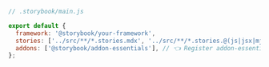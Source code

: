 ```js
// .storybook/main.js

export default {
  framework: '@storybook/your-framework',
  stories: ['../src/**/*.stories.mdx', '../src/**/*.stories.@(js|jsx|mjs|ts|tsx)'],
  addons: ['@storybook/addon-essentials'], // 👈 Register addon-essentials
};
```
